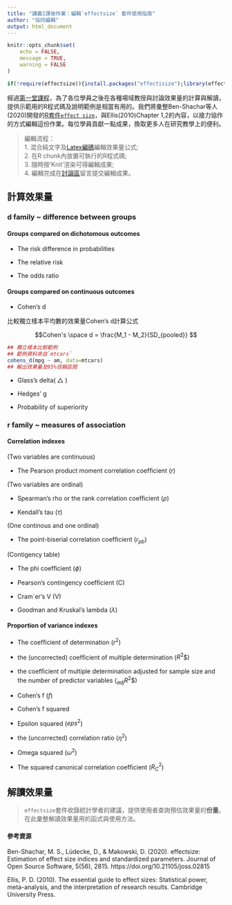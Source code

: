 ```yaml
---
title: "講義1課後作業：編輯`effectsize` 套件使用指南"
author: "協同編輯"
output: html_document
---
```


```r
knitr::opts_chunk$set(
	echo = FALSE,
	message = TRUE,
	warning = FALSE
)

if(!require(effectsize)){install.packages("effectisize");library(effectsize)}else{library(effectsize)}
```




經過[第一堂課程](Lecture01.html)，為了各位學員之後在各種場域教授與討論效果量的計算與解讀，提供示範用的R程式碼及說明範例是相當有用的。我們將彙整Ben-Shachar等人(2020)開發的[R套件`effect size`](https://easystats.github.io/effectsize/index.html)，與Ellis(2010)Chapter 1,2的內容，以接力協作的方式編輯這份作業。每位學員貢獻一點成果，換取更多人在研究教學上的便利。


> 編輯流程：<br>1. 混合純文字及[Latex編碼](http://tug.ctan.org/info/latex-refsheet/LaTeX_RefSheet.pdf)編輯效果量公式;<br> 2. 在R chunk內放置可執行的R程式碼;<br> 3. 隨時按'Knit'渲染可得編輯成果;<br> 4. 編輯完成在[討論區](https://github.com/Rstat-project/seed_courses/discussions)留言提交編輯成果。


## 計算效果量

### d family ~ difference between groups

#### Groups compared on dichotomous outcomes

- The risk difference in probabilities

- The relative risk

- The odds ratio


#### Groups compared on continuous outcomes

- Cohen’s d

比較獨立樣本平均數的效果量Cohen's d計算公式

$$Cohen's \space d = \frac{M_1 - M_2}{SD_{pooled}} $$

```r
## 獨立樣本比較範例
## 範例資料來自`mtcars`
cohens_d(mpg ~ am, data=mtcars)
## 輸出效果量及95%信賴區間
```




- Glass’s delta( $\triangle$ )

- Hedges’ g 

- Probability of superiority


### r family ~ measures of association


#### Correlation indexes

(Two variables are continuous)

- The Pearson product moment correlation coefﬁcient ($r$) 


(Two variables are ordinal)

- Spearman’s rho or the rank correlation coefﬁcient ($\rho$)

- Kendall’s tau ($\tau$)

(One continous and one ordinal)

- The point-biserial correlation coefﬁcient ($r_{pb}$)

(Contigency table)

- The phi coefﬁcient ($\phi$)

- Pearson’s contingency coefﬁcient (C)

- Cram´er’s V (V)

- Goodman and Kruskal’s lambda ($\lambda$)


#### Proportion of variance indexes

- The coefﬁcient of determination ($r^2$)


- the (uncorrected) coefﬁcient of multiple determination ($R^2$$)


- the coefﬁcient of multiple determination adjusted for sample size and the number of predictor variables ($_{adj}R^2$$)


- Cohen’s f ($f$)


- Cohen’s f squared


- Epsilon squared ($eps^2$)


- the (uncorrected) correlation ratio ($\eta^2$)


- Omega squared ($\omega^2$)


- The squared canonical correlation coefﬁcient ($R^2_C$)

## 解讀效果量

> `effectsize`套件收錄統計學者的建議，提供使用者查詢預估效果量的**份量**。在此彙整解讀效果量用的函式與使用方法。




#### 參考資源

Ben-Shachar, M. S., Lüdecke, D., & Makowski, D. (2020). effectsize: Estimation of effect size indices and standardized parameters. Journal of Open Source Software, 5(56), 2815. https://doi.org/10.21105/joss.02815

Ellis, P. D. (2010). The essential guide to effect sizes: Statistical power, meta-analysis, and the interpretation of research results. Cambridge University Press.
